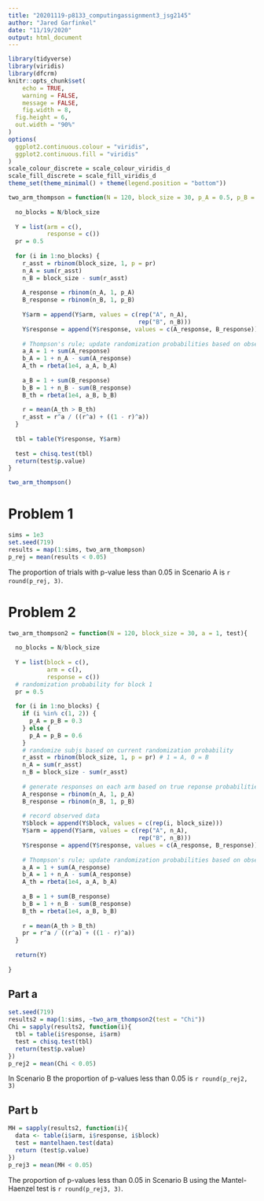 ```yaml
---
title: "20201119-p8133_computingassignment3_jsg2145"
author: "Jared Garfinkel"
date: "11/19/2020"
output: html_document
---
```


```r
library(tidyverse)
library(viridis)
library(dfcrm)
knitr::opts_chunk$set(
	echo = TRUE,
	warning = FALSE,
	message = FALSE,
	fig.width = 8, 
  fig.height = 6,
  out.width = "90%"
)
options(
  ggplot2.continuous.colour = "viridis",
  ggplot2.continuous.fill = "viridis"
)
scale_colour_discrete = scale_colour_viridis_d
scale_fill_discrete = scale_fill_viridis_d
theme_set(theme_minimal() + theme(legend.position = "bottom"))
```

```r
two_arm_thompson = function(N = 120, block_size = 30, p_A = 0.5, p_B = 0.5, a = 1){
  
  no_blocks = N/block_size
  
  Y = list(arm = c(),
           response = c())
  pr = 0.5
  
  for (i in 1:no_blocks) {
    r_asst = rbinom(block_size, 1, p = pr)
    n_A = sum(r_asst)
    n_B = block_size - sum(r_asst)
    
    A_response = rbinom(n_A, 1, p_A)
    B_response = rbinom(n_B, 1, p_B)
    
    Y$arm = append(Y$arm, values = c(rep("A", n_A),
                                     rep("B", n_B)))
    Y$response = append(Y$response, values = c(A_response, B_response))
    
    # Thompson's rule; update randomization probabilities based on observed outcomes
    a_A = 1 + sum(A_response)
    b_A = 1 + n_A - sum(A_response)
    A_th = rbeta(1e4, a_A, b_A)
    
    a_B = 1 + sum(B_response)
    b_B = 1 + n_B - sum(B_response)
    B_th = rbeta(1e4, a_B, b_B)
    
    r = mean(A_th > B_th)
    r_asst = r^a / ((r^a) + ((1 - r)^a))
  }
  
  tbl = table(Y$response, Y$arm)
  
  test = chisq.test(tbl)
  return(test$p.value)
}
```

```r
two_arm_thompson()
```

# Problem 1

```r
sims = 1e3
set.seed(719)
results = map(1:sims, two_arm_thompson)
p_rej = mean(results < 0.05)
```

The proportion of trials with p-value less than 0.05 in Scenario A is `r round(p_rej, 3)`.

# Problem 2

```r
two_arm_thompson2 = function(N = 120, block_size = 30, a = 1, test){
  
  no_blocks = N/block_size
  
  Y = list(block = c(),
           arm = c(),
           response = c())
  # randomization probability for block 1
  pr = 0.5
  
  for (i in 1:no_blocks) {
    if (i %in% c(1, 2)) {
      p_A = p_B = 0.3
    } else {
      p_A = p_B = 0.6
    }
    # randomize subjs based on current randomization probability
    r_asst = rbinom(block_size, 1, p = pr) # 1 = A, 0 = B
    n_A = sum(r_asst)
    n_B = block_size - sum(r_asst)
    
    # generate responses on each arm based on true reponse probabilities
    A_response = rbinom(n_A, 1, p_A)
    B_response = rbinom(n_B, 1, p_B)
    
    # record observed data
    Y$block = append(Y$block, values = c(rep(i, block_size)))
    Y$arm = append(Y$arm, values = c(rep("A", n_A),
                                     rep("B", n_B)))
    Y$response = append(Y$response, values = c(A_response, B_response))
    
    # Thompson's rule; update randomization probabilities based on observed outcomes
    a_A = 1 + sum(A_response)
    b_A = 1 + n_A - sum(A_response)
    A_th = rbeta(1e4, a_A, b_A)
    
    a_B = 1 + sum(B_response)
    b_B = 1 + n_B - sum(B_response)
    B_th = rbeta(1e4, a_B, b_B)
    
    r = mean(A_th > B_th)
    pr = r^a / ((r^a) + ((1 - r)^a))
  }
  
  return(Y)
  
}
```

## Part a

```r
set.seed(719)
results2 = map(1:sims, ~two_arm_thompson2(test = "Chi"))
Chi = sapply(results2, function(i){
  tbl = table(i$response, i$arm)
  test = chisq.test(tbl)
  return(test$p.value)
})
p_rej2 = mean(Chi < 0.05)
```

In Scenario B the proportion of p-values less than 0.05 is `r round(p_rej2, 3)`

## Part b

```r
MH = sapply(results2, function(i){
  data <- table(i$arm, i$response, i$block)
  test = mantelhaen.test(data)
  return (test$p.value)
})
p_rej3 = mean(MH < 0.05)
```

The proportion of p-values less than 0.05 in Scenario B using the Mantel-Haenzel test is `r round(p_rej3, 3)`.